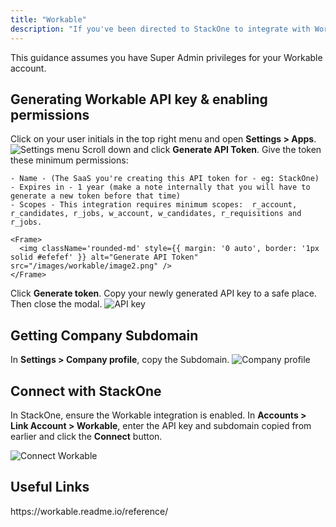 ```yaml
---
title: "Workable"
description: "If you've been directed to StackOne to integrate with Workable, the following steps will help you understand the process and any necessary actions to configure successful integration."
---
```



<Warning>
  This guidance assumes you have Super Admin privileges for your Workable account.
</Warning>

## Generating Workable API key & enabling permissions

<Steps>
  <Step title="Open Settings">
    Click on your user initials in the top right menu and open <b>Settings > Apps</b>.
    <Frame>
      <img className='rounded-md' style={{ margin: '0 auto', border: '1px solid #efefef' }} alt="Settings menu" src="/images/workable/image1.png" />
    </Frame>
  </Step>

  <Step title="Generate API Token">
    Scroll down and click <b>Generate API Token</b>. Give the token these minimum permissions:

    - Name - (The SaaS you're creating this API token for - eg: StackOne)
    - Expires in - 1 year (make a note internally that you will have to generate a new token before that time)
    - Scopes - This integration requires minimum scopes:  r_account, r_candidates, r_jobs, w_account, w_candidates, r_requisitions and r_jobs. 

    <Frame>
      <img className='rounded-md' style={{ margin: '0 auto', border: '1px solid #efefef' }} alt="Generate API Token" src="/images/workable/image2.png" />
    </Frame>
  </Step>

  <Step title="Generate Token">
    Click <b>Generate token</b>.
  </Step>

  <Step title="Copy API Key">
    Copy your newly generated API key to a safe place. Then close the modal.
    <Frame>
      <img className='rounded-md' style={{ margin: '0 auto', border: '1px solid #efefef' }} alt="API key" src="/images/workable/image3.png" />
    </Frame>
  </Step>
</Steps>

## Getting Company Subdomain

<Steps>
  <Step title="Copy Subdomain">
    In <b>Settings > Company profile</b>, copy the Subdomain.
    <Frame>
      <img className='rounded-md' style={{ margin: '0 auto', border: '1px solid #efefef' }} alt="Company profile" src="/images/workable/image4.png" />
    </Frame>
  </Step>
</Steps>

## Connect with StackOne

In StackOne, ensure the Workable integration is enabled. In <b>Accounts > Link Account > Workable</b>, enter the API key and subdomain copied from earlier and click the <b>Connect</b> button.

<Frame>
  <img className='rounded-md' style={{ margin: '0 auto', border: '1px solid #efefef' }} alt="Connect Workable" src="/images/workable/image5.png" />
</Frame>

<IntegrationFooter />

## Useful Links
<Card title="API Reference" icon="link" href="https://workable.readme.io/reference/">
    https://workable.readme.io/reference/
</Card>
